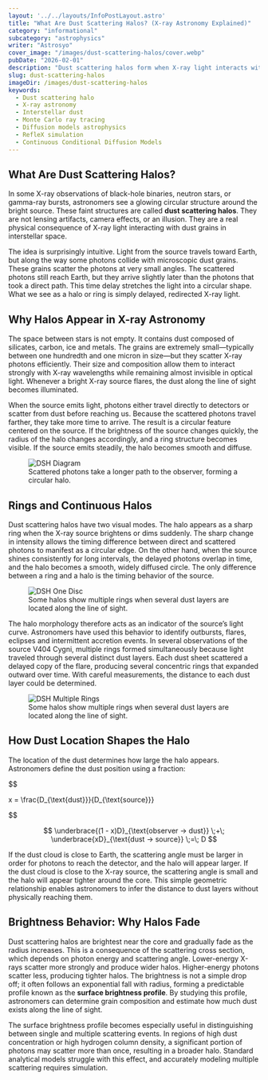 ```yaml
---
layout: '../../layouts/InfoPostLayout.astro'
title: "What Are Dust Scattering Halos? (X-ray Astronomy Explained)"
category: "informational"
subcategory: "astrophysics"
writer: "Astrosyo"
cover_image: "/images/dust-scattering-halos/cover.webp"
pubDate: "2026-02-01"
description: "Dust scattering halos form when X-ray light interacts with interstellar dust grains and reaches us with a slight delay, creating ring-like structures around X-ray sources."
slug: dust-scattering-halos
imageDir: /images/dust-scattering-halos
keywords:
  - Dust scattering halo
  - X-ray astronomy
  - Interstellar dust
  - Monte Carlo ray tracing
  - Diffusion models astrophysics
  - RefleX simulation
  - Continuous Conditional Diffusion Models
---
```


<section>

<h1>What Are Dust Scattering Halos?</h1>

<p>
In some X-ray observations of black-hole binaries, neutron stars, or gamma-ray bursts, astronomers see a glowing circular structure around the bright source. These faint structures are called <strong>dust scattering halos</strong>. They are not lensing artifacts, camera effects, or an illusion. They are a real physical consequence of X-ray light interacting with dust grains in interstellar space.
</p>

<p>
The idea is surprisingly intuitive. Light from the source travels toward Earth, but along the way some photons collide with microscopic dust grains. These grains scatter the photons at very small angles. The scattered photons still reach Earth, but they arrive slightly later than the photons that took a direct path. This time delay stretches the light into a circular shape. What we see as a halo or ring is simply delayed, redirected X-ray light.
</p>

</section>

<section>

<h2>Why Halos Appear in X-ray Astronomy</h2>

<p>
The space between stars is not empty. It contains dust composed of silicates, carbon, ice and metals. The grains are extremely small—typically between one hundredth and one micron in size—but they scatter X-ray photons efficiently. Their size and composition allow them to interact strongly with X-ray wavelengths while remaining almost invisible in optical light. Whenever a bright X-ray source flares, the dust along the line of sight becomes illuminated.
</p>

<p>
When the source emits light, photons either travel directly to detectors or scatter from dust before reaching us. Because the scattered photons travel farther, they take more time to arrive. The result is a circular feature centered on the source. If the brightness of the source changes quickly, the radius of the halo changes accordingly, and a ring structure becomes visible. If the source emits steadily, the halo becomes smooth and diffuse.
</p>

<figure class="centered_flex">
  <img class="post-image post-image-md" src={frontmatter.imageDir + '/DSH_Diagram.webp'} alt="DSH Diagram"></img>
  <figcaption>Scattered photons take a longer path to the observer, forming a circular halo.</figcaption>
</figure>

</section>

<section>

<h2>Rings and Continuous Halos</h2>

<p>
Dust scattering halos have two visual modes. The halo appears as a sharp ring when the X-ray source brightens or dims suddenly. The sharp change in intensity allows the timing difference between direct and scattered photons to manifest as a circular edge. On the other hand, when the source shines consistently for long intervals, the delayed photons overlap in time, and the halo becomes a smooth, widely diffused circle. The only difference between a ring and a halo is the timing behavior of the source.
</p>

<figure class="centered_flex">
  <img class="post-image post-image-md" src={frontmatter.imageDir + '/DSH_Disc.webp'} alt="DSH One Disc"></img>

  <figcaption>Some halos show multiple rings when several dust layers are located along the line of sight.</figcaption>
</figure>

<p>
The halo morphology therefore acts as an indicator of the source’s light curve. Astronomers have used this behavior to identify outbursts, flares, eclipses and intermittent accretion events. In several observations of the source V404 Cygni, multiple rings formed simultaneously because light traveled through several distinct dust layers. Each dust sheet scattered a delayed copy of the flare, producing several concentric rings that expanded outward over time. With careful measurements, the distance to each dust layer could be determined.
</p>

<figure class="centered_flex">
  <img class="post-image post-image-md" src={frontmatter.imageDir + '/DSH_multiple_rings.webp'} alt="DSH Multiple Rings"></img>

  <figcaption>Some halos show multiple rings when several dust layers are located along the line of sight.</figcaption>
</figure>

</section>

<section>

<h2>How Dust Location Shapes the Halo</h2>

<p>
The location of the dust determines how large the halo appears. Astronomers define the dust position using a fraction:
</p>

$$

x = \frac{D_{\text{dust}}}{D_{\text{source}}}

$$
 

$$
\underbrace{(1 - x)D}_{\text{observer → dust}}
\;+\;
\underbrace{xD}_{\text{dust → source}}
\;=\;
D
$$

<p>
If the dust cloud is close to Earth, the scattering angle must be larger in order for photons to reach the detector, and the halo will appear larger. If the dust cloud is close to the X-ray source, the scattering angle is small and the halo will appear tighter around the core. This simple geometric relationship enables astronomers to infer the distance to dust layers without physically reaching them.
</p>


</section>

<section>

<h2>Brightness Behavior: Why Halos Fade</h2>

<p>
Dust scattering halos are brightest near the core and gradually fade as the radius increases. This is a consequence of the scattering cross section, which depends on photon energy and scattering angle. Lower-energy X-rays scatter more strongly and produce wider halos. Higher-energy photons scatter less, producing tighter halos. The brightness is not a simple drop off; it often follows an exponential fall with radius, forming a predictable profile known as the <strong>surface brightness profile</strong>. By studying this profile, astronomers can determine grain composition and estimate how much dust exists along the line of sight.
</p>

<p>
The surface brightness profile becomes especially useful in distinguishing between single and multiple scattering events. In regions of high dust concentration or high hydrogen column density, a significant portion of photons may scatter more than once, resulting in a broader halo. Standard analytical models struggle with this effect, and accurately modeling multiple scattering requires simulation.
</p>

</section>
